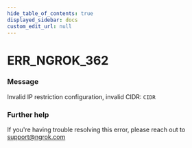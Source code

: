 ```yaml
---
hide_table_of_contents: true
displayed_sidebar: docs
custom_edit_url: null
---
```



# ERR_NGROK_362

### Message
Invalid IP restriction configuration, invalid CIDR: `CIDR`

### Further help
If you're having trouble resolving this error, please reach out to [support@ngrok.com](mailto:support@ngrok.com?subject=Help%20with%20ERR_NGROK_362)


<ErrorDetails error='err_ngrok_362' />
